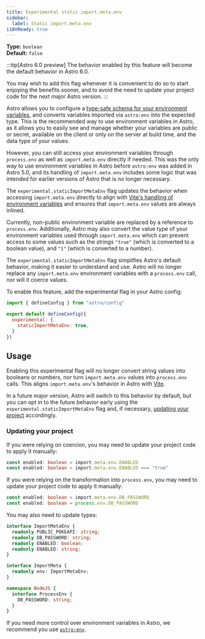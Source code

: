 ```yaml
---
title: Experimental static import.meta.env
sidebar:
  label: Static import.meta.env
i18nReady: true
---
```



<p>

**Type:** `boolean`<br />
**Default:** `false`<br />
<Since v="5.13.0" />
</p>

:::tip[Astro 6.0 preview]
The behavior enabled by this feature will become the default behavior in Astro 6.0.

You may wish to add this flag whenever it is convenient to do so to start enjoying the benefits sooner, and to avoid the need to update your project code for the next major Astro version.
:::

Astro allows you to configure a [type-safe schema for your environment variables](/en/guides/environment-variables/#type-safe-environment-variables), and converts variables imported via `astro:env` into the expected type. This is the recommended way to use environment variables in Astro, as it allows you to easily see and manage whether your variables are public or secret, available on the client or only on the server at build time, and the data type of your values.

However, you can still access your environment variables through `process.env` as well as `import.meta.env` directly if needed. This was the only way to use environment variables in Astro before `astro:env` was added in Astro 5.0, and its handling of `import.meta.env` includes some logic that was intended for earlier versions of Astro that is no longer necessary.

The `experimental.staticImportMetaEnv` flag updates the behavior when accessing `import.meta.env` directly to align with [Vite's handling of environment variables](https://vite.dev/guide/env-and-mode.html#env-variables) and ensures that `import.meta.env` values are always inlined.

Currently, non-public environment variable are replaced by a reference to `process.env`. Additionally, Astro may also convert the value type of your environment variables used through `import.meta.env` which can prevent access to some values such as the strings `"true"` (which is converted to a boolean value), and `"1"` (which is converted to a number).

The `experimental.staticImportMetaEnv` flag simplifies Astro's default behavior, making it easier to understand and use. Astro will no longer replace any `import.meta.env` environment variables with a `process.env` call, nor will it coerce values.

To enable this feature, add the experimental flag in your Astro config:

```js title="astro.config.mjs" ins={4-6}
import { defineConfig } from "astro/config"

export default defineConfig({
  experimental: {
    staticImportMetaEnv: true,
  }
})
```

## Usage

Enabling this experimental flag will no longer convert string values into booleans or numbers, nor turn `import.meta.env` values into `process.env` calls. This aligns `import.meta.env`'s behavior in Astro with [Vite](https://vite.dev/guide/env-and-mode.html#env-variables).

In a future major version, Astro will switch to this behavior by default, but you can opt in to the future behavior early using the `experimental.staticImportMetaEnv` flag and, if necessary, [updating your project](#updating-your-project) accordingly.

### Updating your project

If you were relying on coercion, you may need to update your project code to apply it manually:

```ts title="src/components/MyComponent.astro" del={1} ins={2}
const enabled: boolean = import.meta.env.ENABLED
const enabled: boolean = import.meta.env.ENABLED === "true"
```

If you were relying on the transformation into `process.env`, you may need to update your project code to apply it manually:

```ts title="src/components/MyComponent.astro" del={1} ins={2}
const enabled: boolean = import.meta.env.DB_PASSWORD
const enabled: boolean = process.env.DB_PASSWORD
```

You may also need to update types:

```ts title="src/env.d.ts" del={3-4} ins={5,12-16}
interface ImportMetaEnv {
  readonly PUBLIC_POKEAPI: string;
  readonly DB_PASSWORD: string;
  readonly ENABLED: boolean;
  readonly ENABLED: string;
}

interface ImportMeta {
  readonly env: ImportMetaEnv;
}

namespace NodeJS {
  interface ProcessEnv {
    DB_PASSWORD: string;
  }
}
```

If you need more control over environment variables in Astro, we recommend you use [`astro:env`](/en/guides/environment-variables/).
